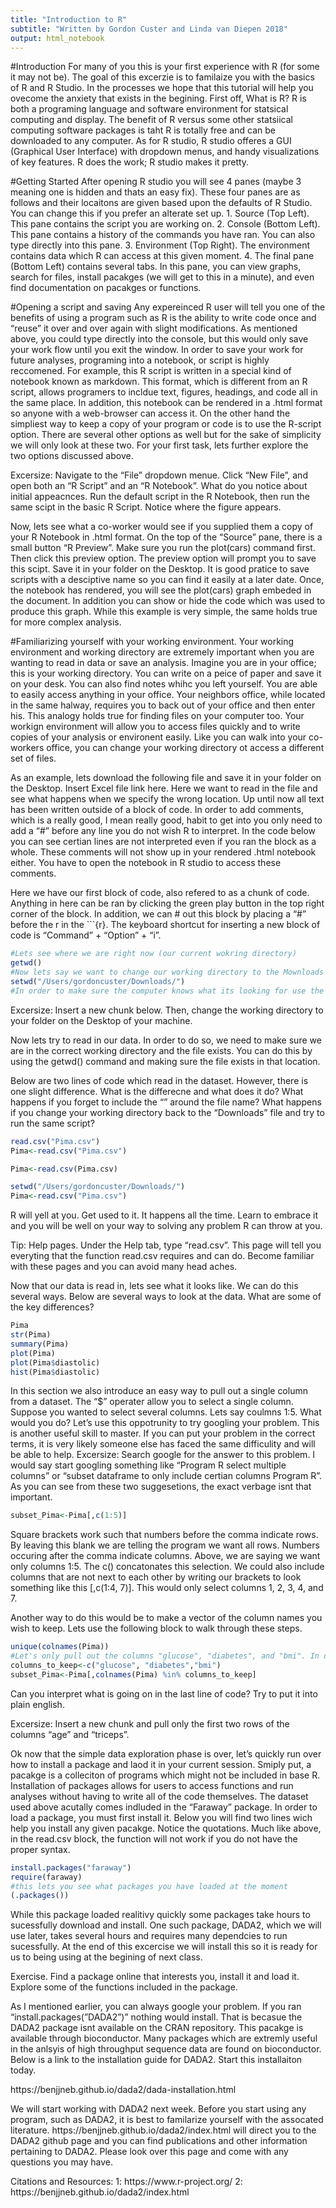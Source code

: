 ```yaml
---
title: "Introduction to R"
subtitle: "Written by Gordon Custer and Linda van Diepen 2018"
output: html_notebook
---
```

#Introduction
For many of you this is your first experience with R (for some it may not be). The goal of this excerzie is to familaize you with the basics of R and R Studio. In the processes we hope that this tutorial will help you ovecome the anxiety that exists in the begining. First off, What is R? R is both a programing language and software environment for statsical computing and display. The benefit of R versus some other statsiical computing software packages is taht R is totally free and can be downloaded to any computer. As for R studio, R studio offeres a GUI (Graphical User Interface) with dropdown menus, and handy visualizations of key features. R does the work; R studio makes it pretty. 

#Getting Started
After opening R studio you will see 4 panes (maybe 3 meaning one is hidden and thats an easy fix).  These four panes are as follows and their locaitons are given based upon the defaults of R Studio. You can change this if you prefer an alterate set up. 
      1. Source (Top Left). This pane contains the script you are working on.
      2. Console (Bottom Left). This pane contains a history of the commands you have ran. You can also type directly into this pane. 
      3. Environment (Top Right). The environment contains data which R can access at this given moment. 
      4. The final pane (Bottom Left) contains several tabs. In this pane, you can view graphs, search for files, install pacakges (we will get to this in a minute), and even find documentation on pacakges or functions. 
      
#Opening a script and saving
Any expereinced R user will tell you one of the benefits of using a program such as R is the ability to write code once and "reuse" it over and over again with slight modifications. As mentioned above, you could type directly into the console, but this would only save your work flow until you exit the window. In order to save your work for future analyses, programing into a notebook, or script is highly reccomened. For example, this R script is written in a special kind of notebook known as markdown. This format, which is different from an R script, allows programers to incldue text, figures, headings, and code all in the same place. In addition, this notebook can be rendered in a .html format so anyone with a web-browser can access it. On the other hand the simpliest way to keep a copy of your program or code is to use the R-script option. There are several other options as well but for the sake of simplicity we will only look at these two. For your first task, lets further explore the two options discussed above. 

Excersize: Navigate to the "File" dropdown menue. Click "New File", and open both an "R Script" and an "R Notebook". What do you notice about initial appeacnces. Run the default script in the R Notebook, then run the same scipt in the basic R Script. Notice where the figure appears. 

Now, lets see what a co-worker would see if you supplied them a copy of your R Notebook in .html format. On the top of the "Source" pane, there is a small button "R Preview". Make sure you run the plot(cars) command first. Then click this preview option. The preview option will prompt you to save this scipt. Save it in your folder on the Desktop. It is good pratice to save scripts with a desciptive name so you can find it easily at a later date. Once, the notebook has rendered, you will see the plot(cars) graph embeded in the document. In addition you can show or hide the code which was used to produce this graph. While this example is very simple, the same holds true for more complex analysis. 

#Familiarizing yourself with your working environment. 
Your working environment and working directory are extremely important when you are wanting to read in data or save an analysis. Imagine you are in your office; this is your working directory. You can write on a peice of paper and save it on your desk. You can also find notes whihc you left yourself. You are able to easily access anything in your office. Your neighbors office, while located in the same halway, requires you to back out of your office and then enter his. This analogy holds true for finding files on your computer too. Your workign environment will allow you to access files quickly and to write copies of your analysis or environent easily. Like you can walk into your co-workers office, you can change your working directory ot access a different set of files. 

As an example, lets download the following file and save it in your folder on the Desktop. Insert Excel file link here. Here we want to read in the file and see what happens when we specify the wrong location. Up until now all text has been written outside of a block of code. In order to add comments, which is a really good, I mean really good, habit to get into you only need to add a "#" before any line you do not wish R to interpret. In the code below you can see certian lines are not interpreted even if you ran the block as a whole. These comments will not show up in your rendered .html notebook either. You have to open the notebook in R studio to access these comments. 

Here we have our first block of code, also refered to as a chunk of code. Anything in here can be ran by clicking the green play button in the top right corner of the block. In addition, we can # out this block by placing a "#" before the r in the ```{r}. The keyboard shortcut for inserting a new block of code is "Command" + "Option" + "i".

```r
#Lets see where we are right now (our current wokring directory)
getwd()
#Now lets say we want to change our working directory to the Mownloads folder on your machine. 
setwd("/Users/gordoncuster/Downloads/")
#In order to make sure the computer knows what its looking for use the "Tab" key. This functions as an autocomplte. If the computer is unable to autocomplte you know you have done something wrong. 
```
Excersize: Insert a new chunk below. Then, change the working directory to your folder on the Desktop of your machine. 

Now lets try to read in our data. In order to do so, we need to make sure we are in the correct working directory and the file exists. You can do this by using the getwd() command and making sure the file exists in that location. 

Below are two lines of code which read in the dataset. However, there is one slight difference. What is the differecne and what does it do? What happens if you forget to include the "" around the file name? What happens if you change your working directory back to the "Downloads" file and try to run the same script? 
```r
read.csv("Pima.csv")
Pima<-read.csv("Pima.csv")

Pima<-read.csv(Pima.csv)

setwd("/Users/gordoncuster/Downloads/")
Pima<-read.csv("Pima.csv")

```

R will yell at you. Get used to it. It happens all the time. Learn to embrace it and you will be well on your way to solving any problem R can throw at you. 

Tip: Help pages. Under the Help tab, type "read.csv". This page will tell you everyting that the function read.csv requires and can do. Become familiar with these pages and you can avoid many head aches. 

Now that our data is read in, lets see what it looks like. We can do this several ways. Below are several ways to look at the data. What are some of the key differences? 

```r
Pima
str(Pima)
summary(Pima)
plot(Pima)
plot(Pima$diastolic)
hist(Pima$diastolic)
```
In this section we also introduce an easy way to pull out a single column from a dataset. The "$" operater allow you to select a single column. Suppose you wanted to select several columns. Lets say coulmns 1:5. What would you do? Let's use this oppotrunity to try googling your problem. This is another useful skill to master. If you can put your problem in the correct terms, it is very likely someone else has faced the same difficulity and will be able to help. 
Excersize: Search google for the answer to this problem. I would say start googling something like "Program R select multiple columns" or "subset dataframe to only include certian columns Program R". As you can see from these two suggesetions, the exact verbage isnt that important. 

```r
subset_Pima<-Pima[,c(1:5)]
```
Square brackets work such that numbers before the comma indicate rows. By leaving this blank we are telling the program we want all rows. Numbers occuring after the comma indicate columns. Above, we are saying we want only columns 1:5. The c() concatonates this selection. We could also include columns that are not next to each other by writing our brackets to look something like this [,c(1:4, 7)]. This would only select columns 1, 2, 3, 4, and 7. 

Another way to do this would be to make a vector of the column names you wish to keep. Lets use the following block to walk through these steps. 
```r
unique(colnames(Pima))
#Let's only pull out the columns "glucose", "diabetes", and "bmi". In order to do so lets make a vector containing these values.
columns_to_keep<-c("glucose", "diabetes","bmi")
subset_Pima<-Pima[,colnames(Pima) %in% columns_to_keep]
```
Can you interpret what is going on in the last line of code? Try to put it into plain english. 


Excersize: Insert a new chunk and pull only the first two rows of the columns "age" and "triceps".

Ok now that the simple data exploration phase is over, let's quickly run over how to install a package and laod it in your current session. Smiply put, a pacakge is a colleciton of programs which might not be included in base R. Installation of packages allows for users to access functions and run analyses without having to write all of the code themselves. The dataset used above acutally comes indluded in the "Faraway" package. In order to load a package, you must first install it. Below you will find two lines wich help you install any given pacakge. Notice the quotations. Much like above, in the read.csv block, the function will not work if you do not have the proper syntax. 

```r
install.packages("faraway")
require(faraway)
#this lets you see what packages you have loaded at the moment
(.packages())
```

While this package loaded realitivy quickly some packages take hours to sucessfully download and install. One such package, DADA2, which we will use later, takes several hours and requires many dependcies to run sucessfully. At the end of this excercise we will install this so it is ready for us to being using at the begining of next class.  

Exercise. Find a package online that interests you, install it and load it. Explore some of the functions included in the package. 

As I mentioned earlier, you can always google your problem. If you ran "install.packages("DADA2")" nothing would install. That is becasue the DADA2 package isnt available on the CRAN repository. This pacakge is available through bioconductor. Many packages which are extremly useful in the anlsyis of high throughput sequence data are found on bioconductor. Below is a link to the installation guide for DADA2. Start this installaiton today. 

https://benjjneb.github.io/dada2/dada-installation.html

We will start working with DADA2 next week. Before you start using any program, such as DADA2, it is best to familarize yourself with the assocated literature. https://benjjneb.github.io/dada2/index.html will direct you to the DADA2 github page and you can find publications and other information pertaining to DADA2. Please look over this page and come with any questions you may have. 

Citations and Resources:
1: https://www.r-project.org/ 
2: https://benjjneb.github.io/dada2/index.html